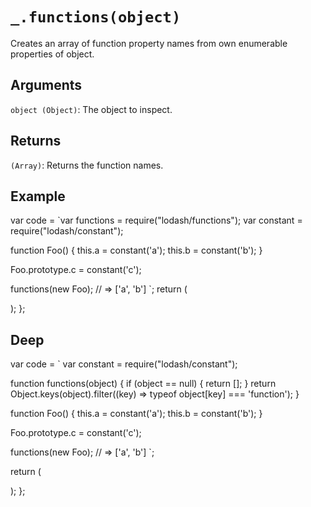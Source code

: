 # `_.functions(object)`

Creates an array of function property names from own enumerable properties of object.

## Arguments

`object (Object)`: The object to inspect.

## Returns

`(Array)`: Returns the function names.

## Example


  var code = `var functions = require("lodash/functions");
var constant = require("lodash/constant");
  
function Foo() {
  this.a = constant('a');
  this.b = constant('b');
}
 
Foo.prototype.c = constant('c');
 
functions(new Foo);
// => ['a', 'b']
`;
  return (
    <div>
      <Embed source={code} />
    </div>
  );
};

<Demo />

## Deep

  var code = `
var constant = require("lodash/constant");

function functions(object) {
    if (object == null) {
        return [];
    }
    return Object.keys(object).filter((key) => typeof object[key] === 'function');
}

function Foo() {
  this.a = constant('a');
  this.b = constant('b');
}
 
Foo.prototype.c = constant('c');
 
functions(new Foo);
// => ['a', 'b']
`;

return (

<div>
  <Embed source={code} />
</div>
); 
};

<DeepDemo />


